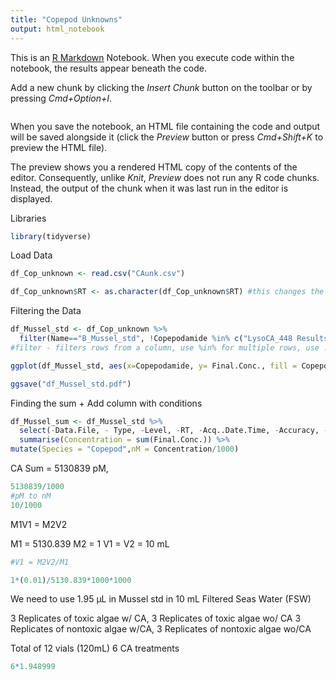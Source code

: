 ```yaml
---
title: "Copepod Unknowns"
output: html_notebook
---
```


This is an [R Markdown](http://rmarkdown.rstudio.com) Notebook. When you execute code within the notebook, the results appear beneath the code. 


Add a new chunk by clicking the *Insert Chunk* button on the toolbar or by pressing *Cmd+Option+I*.
```r

```

When you save the notebook, an HTML file containing the code and output will be saved alongside it (click the *Preview* button or press *Cmd+Shift+K* to preview the HTML file). 

The preview shows you a rendered HTML copy of the contents of the editor. Consequently, unlike *Knit*, *Preview* does not run any R code chunks. Instead, the output of the chunk when it was last run in the editor is displayed.


Libraries
```r
library(tidyverse)
```

Load Data
```r
df_Cop_unknown <- read.csv("CAunk.csv")

df_Cop_unknown$RT <- as.character(df_Cop_unknown$RT) #this changes the column from number to character
```

Filtering the Data
```r
df_Mussel_std <- df_Cop_unknown %>% 
  filter(Name=="B_Mussel_std", !Copepodamide %in% c("LysoCA_448 Results","LysoDCA_450 Results"))
#filter - filters rows from a column, use %in% for multiple rows, use ! to keep everything but "_"

ggplot(df_Mussel_std, aes(x=Copepodamide, y= Final.Conc., fill = Copepodamide)) + geom_col() + theme_classic() +theme(axis.text.x = element_text(angle = 70, vjust = 0.5, hjust=0.5))

ggsave("df_Mussel_std.pdf")
```

Finding the sum + Add column with conditions
```r
df_Mussel_sum <- df_Mussel_std %>% 
  select(-Data.File, - Type, -Level, -RT, -Acq..Date.Time, -Accuracy, -Noise) %>% 
  summarise(Concentration = sum(Final.Conc.)) %>% 
mutate(Species = "Copepod",nM = Concentration/1000)

```

CA Sum = 5130839 pM, 
```r
5130839/1000
#pM to nM
10/1000
```
M1V1 = M2V2

M1 = 5130.839
M2 = 1
V1 = 
V2 = 10 mL

```r
#V1 = M2V2/M1

1*(0.01)/5130.839*1000*1000
```

We need to use 1.95 µL in Mussel std in 10 mL Filtered Seas Water (FSW)

3 Replicates of toxic algae w/ CA, 3 Replicates of toxic algae wo/ CA
3 Replicates of nontoxic algae w/CA, 3 Replicates of nontoxic algae wo/CA

Total of 12 vials (120mL)
6 CA treatments

```r
6*1.948999
```

